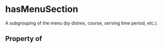 # hasMenuSection

A subgrouping of the menu (by dishes, course, serving time period, etc.).

## Property of



